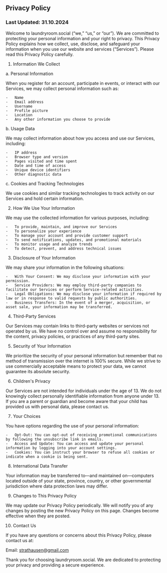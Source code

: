 ## Privacy Policy

### Last Updated: 31.10.2024

Welcome to laundryroom.social (“we,” “us,” or “our”). We are committed to protecting your personal information and your right to privacy. This Privacy Policy explains how we collect, use, disclose, and safeguard your information when you use our website and services (“Services”). Please read this Privacy Policy carefully.

1. Information We Collect

a. Personal Information

When you register for an account, participate in events, or interact with our Services, we may collect personal information such as:

    -	Name
    -	Email address
    -	Username
    -	Profile picture
    -	Location
    -	Any other information you choose to provide

b. Usage Data

We may collect information about how you access and use our Services, including:

    -	IP address
    -	Browser type and version
    -	Pages visited and time spent
    -	Date and time of access
    -	Unique device identifiers
    -	Other diagnostic data

c. Cookies and Tracking Technologies

We use cookies and similar tracking technologies to track activity on our Services and hold certain information.

2. How We Use Your Information

We may use the collected information for various purposes, including:

    -	To provide, maintain, and improve our Services
    -	To personalize your experience
    -	To manage your account and provide customer support
    -	To send notifications, updates, and promotional materials
    -	To monitor usage and analyze trends
    -	To detect, prevent, and address technical issues

3. Disclosure of Your Information

We may share your information in the following situations:

    -	With Your Consent: We may disclose your information with your permission.
    -	Service Providers: We may employ third-party companies to facilitate our Services or perform Service-related activities.
    -	Legal Obligations: We may disclose your information if required by law or in response to valid requests by public authorities.
    -	Business Transfers: In the event of a merger, acquisition, or asset sale, your information may be transferred.

4. Third-Party Services

Our Services may contain links to third-party websites or services not operated by us. We have no control over and assume no responsibility for the content, privacy policies, or practices of any third-party sites.

5. Security of Your Information

We prioritize the security of your personal information but remember that no method of transmission over the internet is 100% secure. While we strive to use commercially acceptable means to protect your data, we cannot guarantee its absolute security.

6. Children's Privacy

Our Services are not intended for individuals under the age of 13. We do not knowingly collect personally identifiable information from anyone under 13. If you are a parent or guardian and become aware that your child has provided us with personal data, please contact us.

7. Your Choices

You have options regarding the use of your personal information:

    -	Opt-Out: You can opt-out of receiving promotional communications by following the unsubscribe link in emails.
    -	Access and Update: You can access and update your personal information by logging into your account settings.
    -	Cookies: You can instruct your browser to refuse all cookies or indicate when a cookie is being sent.

8. International Data Transfer

Your information may be transferred to—and maintained on—computers located outside of your state, province, country, or other governmental jurisdiction where data protection laws may differ.

9. Changes to This Privacy Policy

We may update our Privacy Policy periodically. We will notify you of any changes by posting the new Privacy Policy on this page. Changes become effective when they are posted.

10. Contact Us

If you have any questions or concerns about this Privacy Policy, please contact us at:

Email: strathausen@gmail.com

Thank you for choosing laundryroom.social. We are dedicated to protecting your privacy and providing a secure experience.
